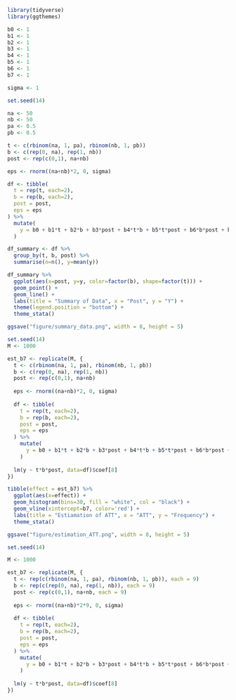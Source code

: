 ```r
library(tidyverse)
library(ggthemes)
```

```r
b0 <- 1
b1 <- 1
b2 <- 1
b3 <- 1
b4 <- 1
b5 <- 1
b6 <- 1
b7 <- 1

sigma <- 1
```

```r
set.seed(14)

na <- 50
nb <- 50
pa <- 0.5
pb <- 0.5

t <- c(rbinom(na, 1, pa), rbinom(nb, 1, pb))
b <- c(rep(0, na), rep(1, nb))
post <- rep(c(0,1), na+nb)

eps <- rnorm((na+nb)*2, 0, sigma)

df <- tibble(
  t = rep(t, each=2),
  b = rep(b, each=2),
  post = post,
  eps = eps
) %>% 
  mutate(
    y = b0 + b1*t + b2*b + b3*post + b4*t*b + b5*t*post + b6*b*post + b7*t*b*post + eps
  )

df_summary <- df %>% 
  group_by(t, b, post) %>% 
  summarise(n=n(), y=mean(y))

df_summary %>% 
  ggplot(aes(x=post, y=y, color=factor(b), shape=factor(t))) +
  geom_point() +
  geom_line() +
  labs(title = "Summary of Data", x = "Post", y = "Y") +
  theme(legend.position = "bottom") +
  theme_stata()

ggsave("figure/summary_data.png", width = 8, height = 5)
```

```r
set.seed(14)
M <- 1000

est_b7 <- replicate(M, {
  t <- c(rbinom(na, 1, pa), rbinom(nb, 1, pb))
  b <- c(rep(0, na), rep(1, nb))
  post <- rep(c(0,1), na+nb)
  
  eps <- rnorm((na+nb)*2, 0, sigma)
  
  df <- tibble(
    t = rep(t, each=2),
    b = rep(b, each=2),
    post = post,
    eps = eps
  ) %>% 
    mutate(
      y = b0 + b1*t + b2*b + b3*post + b4*t*b + b5*t*post + b6*b*post + b7*t*b*post + eps
    )
  
  lm(y ~ t*b*post, data=df)$coef[8]
})

tibble(effect = est_b7) %>% 
  ggplot(aes(x=effect)) +
  geom_histogram(bins=30, fill = "white", col = "black") +
  geom_vline(xintercept=b7, color='red') +
  labs(title = "Estiamation of ATT", x = "ATT", y = "Frequency") +
  theme_stata()

ggsave("figure/estimation_ATT.png", width = 8, height = 5)
```

```r
set.seed(14)

M <- 1000

est_b7 <- replicate(M, {
  t <- rep(c(rbinom(na, 1, pa), rbinom(nb, 1, pb)), each = 9)
  b <- rep(c(rep(0, na), rep(1, nb)), each = 9)
  post <- rep(c(0,1), na+nb, each = 9)
  
  eps <- rnorm((na+nb)*2*9, 0, sigma)
  
  df <- tibble(
    t = rep(t, each=2),
    b = rep(b, each=2),
    post = post,
    eps = eps
  ) %>% 
    mutate(
      y = b0 + b1*t + b2*b + b3*post + b4*t*b + b5*t*post + b6*b*post + b7*t*b*post + eps
    )
  
  lm(y ~ t*b*post, data=df)$coef[8]
})

```

